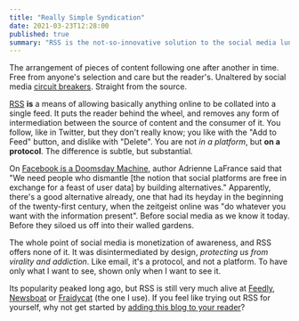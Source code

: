 ```yaml
---
title: "Really Simple Syndication"
date: 2021-03-23T12:28:00
published: true
summary: "RSS is the not-so-innovative solution to the social media lunacy"
---
```


The arrangement of pieces of content following one after another in time. Free from anyone's selection and care but the reader's.
Unaltered by social media [circuit breakers](https://www.theatlantic.com/technology/archive/2014/06/everything-we-know-about-facebooks-secret-mood-manipulation-experiment/373648/).
Straight from the source.

[RSS](https://en.wikipedia.org/wiki/RSS) **is** a means of allowing basically anything online to be collated into a single feed. It puts the reader behind the wheel,
and removes any form of intermediation between the source of content and the consumer of it. You follow, like in Twitter,
but they don't really know; you like with the "Add to Feed" button, and dislike with "Delete". You are not _in a platform_,
but **on a protocol**. The difference is subtle, but substantial.

On [Facebook is a Doomsday Machine](https://www.theatlantic.com/technology/archive/2020/12/facebook-doomsday-machine/617384/),
author Adrienne LaFrance said that "We need people who dismantle [the notion that social platforms are free in exchange for a feast of user data] by building alternatives." Apparently, there's
a good alternative already, one that had its heyday in the beginning of the twenty-first century, when the zeitgeist online
was "do whatever you want with the information present". Before social media as we know it today. Before they siloed us off
into their walled gardens.

The whole point of social media is monetization of awareness, and RSS offers none of it. It was disintermediated by design,
_protecting us from virality and addiction_. Like email, it's a protocol, and not a platform. To have only what I want to see,
shown only when I want to see it.

Its popularity peaked long ago, but RSS is still very much alive at [Feedly](https://feedly.com/), [Newsboat](https://newsboat.org/)
or [Fraidycat](https://fraidyc.at/) (the one I use). If you feel like trying out RSS for yourself, why not get started by
[adding this blog to your reader](/rss.xml)?
